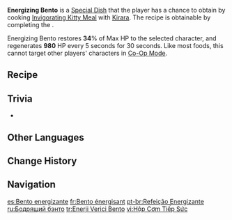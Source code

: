 {{Food Infobox
|id              = 108511
|description     = A human-friendly bento box Kirara put in a great deal of effort to prepare. By observing the preferences of human girls, she came up with this combination of well-balanced side dishes and adorable cat-shaped rice balls. It's just like a carefully wrapped package... You could receive one every day and never get tired of it!
|desc_basic      = 
|type            = Recovery Dishes
|effectType      = Regeneration
|effect          = Restores '''34'''% of Max HP to the selected character and regenerates '''980''' HP every 5s for 30s.
|eff_att1        = HP Restore
|eff_att2        = HP Restore Percent
|eff_att3        = HP Regen
|quality         = 3
|character       = Kirara
|base            = Invigorating Kitty Meal
}}
'''Energizing Bento''' is a [[Special Dish]] that the player has a chance to obtain by cooking [[Invigorating Kitty Meal]] with [[Kirara]]. The recipe is obtainable by completing the {{Quest|Neko Is a Cat: Shrine Recipe}}.

Energizing Bento restores '''34'''% of Max HP to the selected character, and regenerates '''980''' HP every 5 seconds for 30 seconds. Like most foods, this cannot target other players' characters in [[Co-Op Mode]].

==Recipe==
{{Recipe
|type      = Cooking
|character = Kirara
|Fish      = 4
|Raw Meat  = 2
|Rice      = 1
|Seagrass  = 2
|sort      = Fish;Raw Meat;Seagrass;Rice
}}

==Trivia==
* {{Mail Attachments by Category List}}

==Other Languages==
{{Other Languages
|en        = Energizing Bento
|zhs       = 朝气盒饭
|zhs_rm    = Zhāoqì Héfàn
|zht       = 朝氣便當
|zht_rm    = Zhāoqì Biàndāng
|zh_tl     = 
|ja        = 元気お弁当
|ja_rm     = Genki Obentou
|ja_tl     = Energizing Bento
|ko        = 활력충만 고양이 도시락
|ko_tl     = Full Vitality Cat Lunch Box
|es        = Bento energizante
|es_tl     = Energizing Bento
|fr        = Bento énergisant
|fr_tl     = Energizing Bento
|ru        = Бодрящий бэнто
|ru_tl     = Energizing Bento
|th        = Energizing Bento
|vi        = Hộp Cơm Tiếp Sức
|vi_tl     = 
|de        = Vitalisierendes Bento
|de_tl     = Vitalizing Bento
|id        = Energizing Bento
|pt        = Refeição Energizante
|pt_tl     = 
|tr        = Enerji Verici Bento
|tr_tl     = Energizing Bento
|it        = Bento rinvigorente
|it_tl     = 
}}

==Change History==
{{Change History|3.7}}

==Navigation==
{{Food Navbox|type=Special Dishes}}

[[es:Bento energizante]]
[[fr:Bento énergisant]]
[[pt-br:Refeição Energizante]]
[[ru:Бодрящий бэнто]]
[[tr:Enerji Verici Bento]]
[[vi:Hộp Cơm Tiếp Sức]]